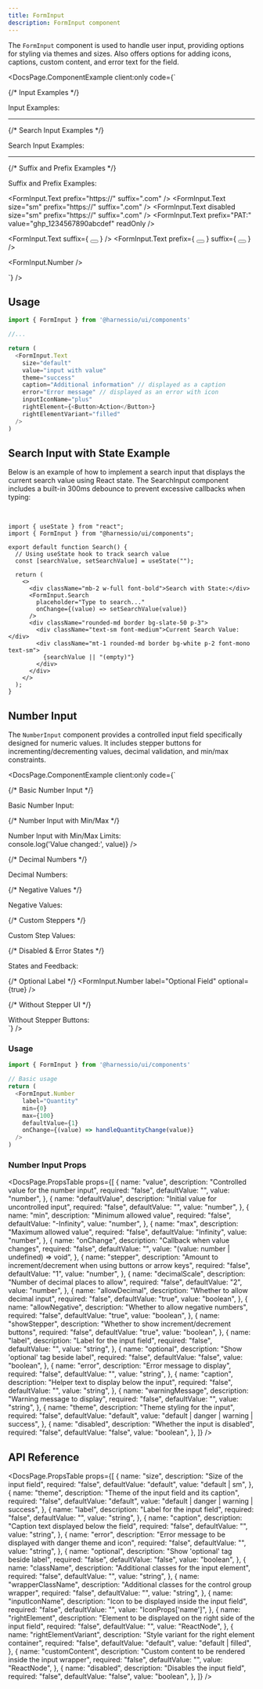 ```yaml
---
title: FormInput
description: FormInput component
---
```


The `FormInput` component is used to handle user input, providing options for styling via themes and sizes.
Also offers options for adding icons, captions, custom content, and error text for the field.


<DocsPage.ComponentExample
  client:only
  code={`<div className="flex flex-col gap-12 min-w-[400px]">
  {/* Input Examples */}
  <div className="font-bold w-full mb-2">Input Examples:</div>
  <FormInput.Text placeholder="Enter the value" />
  <FormInput.Text disabled placeholder="Username" label="Disabled Input" />
  <FormInput.Text 
    label="Success Input" 
    id="someinput" 
    value="input with value" 
    placeholder="Enter the value" 
    theme="success" 
  />
  <FormInput.Text 
    theme="danger" 
    label="Input with Error" 
    error="This field is required" 
  />
  <FormInput.Text 
    theme="warning" 
    label="Input with Warning" 
    warningMessage="Please double-check this field" 
  />
  <FormInput.Text 
    size="sm" 
    label="Small Input" 
    placeholder="Enter the small value" 
  />
  
  <hr />

{/* Search Input Examples */}

<div className="font-bold w-full mb-2">Search Input Examples:</div>
<FormInput.Search />
<FormInput.Search disabled />

<hr />

{/* Suffix and Prefix Examples */}

<div className="font-bold w-full mb-2">Suffix and Prefix Examples:</div>

<FormInput.Text prefix="https://" suffix=".com" />
<FormInput.Text size="sm" prefix="https://" suffix=".com" />
<FormInput.Text disabled size="sm" prefix="https://" suffix=".com" />
<FormInput.Text prefix="PAT:" value="ghp_1234567890abcdef" readOnly />

<FormInput.Text
  suffix={
    <Button variant="outline" iconOnly>
      <Icon name="chevron-right" size={14} />
    </Button>
  }
/>
<FormInput.Text
  prefix={
    <Button variant="outline" iconOnly>
      <Icon name="minus" size={14} />
    </Button>
  }
  suffix={
    <Button variant="outline" iconOnly>
      <Icon name="plus" size={14} />
    </Button>
  }
/>

<FormInput.Number />
</div>`}
/>

## Usage

```typescript jsx
import { FormInput } from '@harnessio/ui/components'

//...

return (
  <FormInput.Text
    size="default"
    value="input with value"
    theme="success"
    caption="Additional information" // displayed as a caption
    error="Error message" // displayed as an error with icon
    inputIconName="plus"
    rightElement={<Button>Action</Button>}
    rightElementVariant="filled"
  />
)
```

## Search Input with State Example

Below is an example of how to implement a search input that displays the current search value using React state. The SearchInput component includes a built-in 300ms debounce to prevent excessive callbacks when typing:

&nbsp;

<SearchInputDoc client:only />

```tsx
import { useState } from "react";
import { FormInput } from "@harnessio/ui/components";

export default function Search() {
  // Using useState hook to track search value
  const [searchValue, setSearchValue] = useState("");

  return (
    <>
      <div className="mb-2 w-full font-bold">Search with State:</div>
      <FormInput.Search
        placeholder="Type to search..."
        onChange={(value) => setSearchValue(value)}
      />
      <div className="rounded-md border bg-slate-50 p-3">
        <div className="text-sm font-medium">Current Search Value:</div>
        <div className="mt-1 rounded-md border bg-white p-2 font-mono text-sm">
          {searchValue || "(empty)"}
        </div>
      </div>
    </>
  );
}
```

## Number Input

The `NumberInput` component provides a controlled input field specifically designed for numeric values. It includes stepper buttons for incrementing/decrementing values, decimal validation, and min/max constraints.

<DocsPage.ComponentExample
  client:only
  code={`<div className="flex flex-col gap-8 min-w-[400px]">
  {/* Basic Number Input */}
  <div className="font-bold w-full mb-2">Basic Number Input:</div>
  <FormInput.Number label="Basic Number Input" placeholder="Enter a number" />
  
  {/* Number Input with Min/Max */}
  <div className="font-bold w-full mb-2">Number Input with Min/Max Limits:</div>
  <FormInput.Number 
    label="Limited Range (0-10)" 
    min={0} 
    max={10} 
    defaultValue={5}
    onChange={(value) => console.log('Value changed:', value)} 
  />
  
  {/* Decimal Numbers */}
  <div className="font-bold w-full mb-2">Decimal Numbers:</div>
  <FormInput.Number 
    label="With Decimals" 
    decimalScale={2} 
    allowDecimal={true}
    defaultValue={3.14} 
  />
  <FormInput.Number 
    label="Integer Only" 
    allowDecimal={false}
    defaultValue={42} 
  />
  
  {/* Negative Values */}
  <div className="font-bold w-full mb-2">Negative Values:</div>
  <FormInput.Number 
    label="Allow Negative" 
    allowNegative={true} 
    defaultValue={-10} 
  />
  <FormInput.Number 
    label="Positive Only" 
    allowNegative={false} 
    min={0}
    defaultValue={10} 
  />
  
  {/* Custom Steppers */}
  <div className="font-bold w-full mb-2">Custom Step Values:</div>
  <FormInput.Number 
    label="Increment by 0.1" 
    stepper={0.1} 
    decimalScale={1}
    defaultValue={1.0} 
  />
  <FormInput.Number 
    label="Increment by 5" 
    stepper={5} 
    defaultValue={10} 
  />
  
  {/* Disabled & Error States */}
  <div className="font-bold w-full mb-2">States and Feedback:</div>
  <FormInput.Number 
    label="Disabled Input" 
    disabled 
    defaultValue={50} 
  />
  <FormInput.Number 
    label="With Error" 
    error="Please enter a valid number" 
    theme="danger"
  />
  <FormInput.Number 
    label="With Warning" 
    warningMessage="This is a high value" 
    theme="warning"
    defaultValue={95}
  />
  <FormInput.Number 
    label="With Caption" 
    caption="Enter your preferred quantity" 
    defaultValue={1}
  />
  
  {/* Optional Label */}
  <FormInput.Number 
    label="Optional Field" 
    optional={true} 
  />
  
  {/* Without Stepper UI */}
  <div className="font-bold w-full mb-2">Without Stepper Buttons:</div>
  <FormInput.Number 
    label="No Stepper UI" 
    showStepper={false} 
    placeholder="Enter a number manually"
  />
</div>`}
/>

### Usage

```typescript jsx
import { FormInput } from '@harnessio/ui/components'

// Basic usage
return (
  <FormInput.Number
    label="Quantity"
    min={0}
    max={100}
    defaultValue={1}
    onChange={(value) => handleQuantityChange(value)}
  />
)
```

### Number Input Props

<DocsPage.PropsTable
  props={[
    {
      name: "value",
      description: "Controlled value for the number input",
      required: "false",
      defaultValue: "",
      value: "number",
    },
    {
      name: "defaultValue",
      description: "Initial value for uncontrolled input",
      required: "false",
      defaultValue: "",
      value: "number",
    },
    {
      name: "min",
      description: "Minimum allowed value",
      required: "false",
      defaultValue: "-Infinity",
      value: "number",
    },
    {
      name: "max",
      description: "Maximum allowed value",
      required: "false",
      defaultValue: "Infinity",
      value: "number",
    },
    {
      name: "onChange",
      description: "Callback when value changes",
      required: "false",
      defaultValue: "",
      value: "(value: number | undefined) => void",
    },
    {
      name: "stepper",
      description:
        "Amount to increment/decrement when using buttons or arrow keys",
      required: "false",
      defaultValue: "1",
      value: "number",
    },
    {
      name: "decimalScale",
      description: "Number of decimal places to allow",
      required: "false",
      defaultValue: "2",
      value: "number",
    },
    {
      name: "allowDecimal",
      description: "Whether to allow decimal input",
      required: "false",
      defaultValue: "true",
      value: "boolean",
    },
    {
      name: "allowNegative",
      description: "Whether to allow negative numbers",
      required: "false",
      defaultValue: "true",
      value: "boolean",
    },
    {
      name: "showStepper",
      description: "Whether to show increment/decrement buttons",
      required: "false",
      defaultValue: "true",
      value: "boolean",
    },
    {
      name: "label",
      description: "Label for the input field",
      required: "false",
      defaultValue: "",
      value: "string",
    },
    {
      name: "optional",
      description: "Show 'optional' tag beside label",
      required: "false",
      defaultValue: "false",
      value: "boolean",
    },
    {
      name: "error",
      description: "Error message to display",
      required: "false",
      defaultValue: "",
      value: "string",
    },
    {
      name: "caption",
      description: "Helper text to display below the input",
      required: "false",
      defaultValue: "",
      value: "string",
    },
    {
      name: "warningMessage",
      description: "Warning message to display",
      required: "false",
      defaultValue: "",
      value: "string",
    },
    {
      name: "theme",
      description: "Theme styling for the input",
      required: "false",
      defaultValue: "default",
      value: "default | danger | warning | success",
    },
    {
      name: "disabled",
      description: "Whether the input is disabled",
      required: "false",
      defaultValue: "false",
      value: "boolean",
    },
  ]}
/>

## API Reference

<DocsPage.PropsTable
  props={[
    {
      name: "size",
      description: "Size of the input field",
      required: "false",
      defaultValue: "default",
      value: "default | sm",
    },
    {
      name: "theme",
      description: "Theme of the input field and its caption",
      required: "false",
      defaultValue: "default",
      value: "default | danger | warning | success",
    },
    {
      name: "label",
      description: "Label for the input field",
      required: "false",
      defaultValue: "",
      value: "string",
    },
    {
      name: "caption",
      description: "Caption text displayed below the field",
      required: "false",
      defaultValue: "",
      value: "string",
    },
    {
      name: "error",
      description: "Error message to be displayed with danger theme and icon",
      required: "false",
      defaultValue: "",
      value: "string",
    },
    {
      name: "optional",
      description: "Show 'optional' tag beside label",
      required: "false",
      defaultValue: "false",
      value: "boolean",
    },
    {
      name: "className",
      description: "Additional classes for the input element",
      required: "false",
      defaultValue: "",
      value: "string",
    },
    {
      name: "wrapperClassName",
      description: "Additional classes for the control group wrapper",
      required: "false",
      defaultValue: "",
      value: "string",
    },
    {
      name: "inputIconName",
      description: "Icon to be displayed inside the input field",
      required: "false",
      defaultValue: "",
      value: "IconProps['name']",
    },
    {
      name: "rightElement",
      description:
        "Element to be displayed on the right side of the input field",
      required: "false",
      defaultValue: "",
      value: "ReactNode",
    },
    {
      name: "rightElementVariant",
      description: "Style variant for the right element container",
      required: "false",
      defaultValue: "default",
      value: "default | filled",
    },
    {
      name: "customContent",
      description: "Custom content to be rendered inside the input wrapper",
      required: "false",
      defaultValue: "",
      value: "ReactNode",
    },
    {
      name: "disabled",
      description: "Disables the input field",
      required: "false",
      defaultValue: "false",
      value: "boolean",
    },
  ]}
/>
